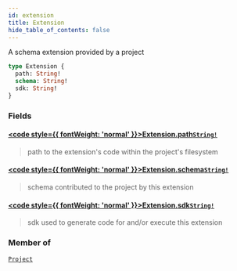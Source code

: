 ```yaml
---
id: extension
title: Extension
hide_table_of_contents: false
---
```








A schema extension provided by a project

```graphql
type Extension {
  path: String!
  schema: String!
  sdk: String!
}
```


### Fields

#### [<code style={{ fontWeight: 'normal' }}>Extension.<b>path</b></code>](#)<Bullet />[`String!`](/reference/api/scalars/string) <Badge class="secondary" text="non-null"/> <Badge class="secondary" text="scalar"/>
> path to the extension's code within the project's filesystem
> 

#### [<code style={{ fontWeight: 'normal' }}>Extension.<b>schema</b></code>](#)<Bullet />[`String!`](/reference/api/scalars/string) <Badge class="secondary" text="non-null"/> <Badge class="secondary" text="scalar"/>
> schema contributed to the project by this extension
> 

#### [<code style={{ fontWeight: 'normal' }}>Extension.<b>sdk</b></code>](#)<Bullet />[`String!`](/reference/api/scalars/string) <Badge class="secondary" text="non-null"/> <Badge class="secondary" text="scalar"/>
> sdk used to generate code for and/or execute this extension
> 



### Member of

[`Project`](/reference/api/objects/project)  <Badge class="secondary" text="object"/>



